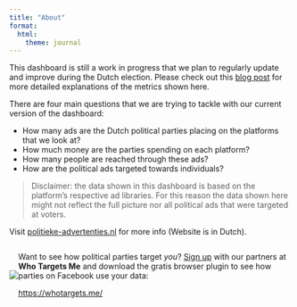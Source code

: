 ```yaml
---
title: "About"
format:
  html:
    theme: journal
---
```


This dashboard is still a work in progress that we plan to regularly update and improve during the Dutch election. Please check out this [blog post](https://politieke-advertenties.nl/waar-komen-onze-data-vandaan/) for more detailed explanations of the metrics shown here.

There are four main questions that we are trying to tackle with our current version of the dashboard:

+ How many ads are the Dutch political parties placing on the platforms that we look at?
+ How much money are the parties spending on each platform?
+ How many people are reached through these ads?
+ How are the political ads targeted towards individuals?

> Disclaimer: the data shown in this dashboard is based on the platform's respective ad libraries. For this reason the data shown here might not reflect the full picture nor all political ads that were targeted at voters.

Visit [politieke-advertenties.nl](https://politieke-advertenties.nl/) for more info (Website is in Dutch).



:::: {style="display: flex; justify-content: center; align-items: center;" }

::: {}
![](https://pbs.twimg.com/profile_images/1269917312821444610/Q-bBVTQq_400x400.jpg)
:::

::: {}
Want to see how political parties target *you*? [Sign up](https://whotargets.me/) with our partners at **Who Targets Me** and download the gratis browser plugin to see how parties on Facebook use your data:

[https://whotargets.me/](https://whotargets.me/)
:::

::::



